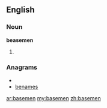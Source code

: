 ==English==

===Noun===
'''beasemen'''

# {{plural of|[[baseman]]}}

===Anagrams===
* {{alphagram|abeemns}}
* [[benames#English|benames]]

[[ar:basemen]]
[[my:basemen]]
[[zh:basemen]]